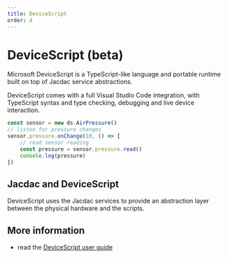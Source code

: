 ```yaml
---
title: DeviceScript
order: 4
---
```


# DeviceScript (beta)

Microsoft DeviceScript is a TypeScript-like language and portable runtime built on top of Jacdac service abstractions.

DeviceScript comes with a full Visual Studio Code integration,
with TypeScript syntax and type checking, debugging
and live device interaction.

```typescript
const sensor = new ds.AirPressure()
// listen for pressure changes
sensor.pressure.onChange(10, () => {
    // read sensor reading
    const pressure = sensor.pressure.read()
    console.log(pressure)
})
```

## Jacdac and DeviceScript

DeviceScript uses the Jacdac services to provide an abstraction layer between the physical hardware and the scripts.

## More information

-   read the [DeviceScript user guide](https://microsoft.github.io/devicescript/)
